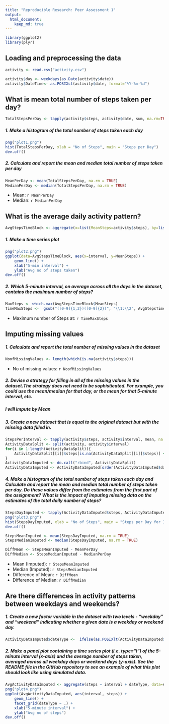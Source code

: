 ---
title: "Reproducible Research: Peer Assessment 1"
output: 
  html_document:
    keep_md: true
---

```{r}
library(ggplot2)
library(plyr)
```

## Loading and preprocessing the data
```{r}
activity <- read.csv("activity.csv")

activity$day <- weekdays(as.Date(activity$date))
activity$DateTime<- as.POSIXct(activity$date, format="%Y-%m-%d")

```


## What is mean total number of steps taken per day?
```{r}
TotalStepsPerDay <- tapply(activity$steps, activity$date, sum, na.rm=TRUE)
```

##### 1. Make a histogram of the total number of steps taken each day
```{r}
png("plot1.png")
hist(TotalStepsPerDay, xlab = "No of Steps", main = "Steps per Day")
dev.off()
```

##### 2. Calculate and report the mean and median total number of steps taken per day
```{r}
MeanPerDay <- mean(TotalStepsPerDay, na.rm = TRUE)
MedianPerDay <- median(TotalStepsPerDay, na.rm = TRUE)
```

* Mean: `r MeanPerDay`
* Median:  `r MedianPerDay`

## What is the average daily activity pattern?

```{r}
AvgStepsTimeBlock <- aggregate(x=list(MeanSteps=activity$steps), by=list(interval=activity$interval), FUN=mean, na.rm=TRUE)
```

##### 1. Make a time series plot
```{r}
png("plot2.png")
ggplot(data=AvgStepsTimeBlock, aes(x=interval, y=MeanSteps)) +
    geom_line() +
    xlab("5-min interval") +
    ylab("Avg no of steps taken") 
dev.off()
```

##### 2. Which 5-minute interval, on average across all the days in the dataset, contains the maximum number of steps?
```{r}
MaxSteps <- which.max(AvgStepsTimeBlock$MeanSteps)
TimeMaxSteps <-  gsub("([0-9]{1,2})([0-9]{2})", "\\1:\\2", AvgStepsTimeBlock[MaxSteps,'interval'])
```

* Maximum number of Steps at: `r TimeMaxSteps`



## Imputing missing values


##### 1. Calculate and report the total number of missing values in the dataset 
```{r}
NoofMissingValues <- length(which(is.na(activity$steps)))
```

* No of missing values: `r NoofMissingValues`

##### 2. Devise a strategy for filling in all of the missing values in the dataset.The strategy does not need to be sophisticated. For example, you could use the mean/median for that day, or the mean for that 5-minute interval, etc.
##### I will impute by Mean


##### 3. Create a new dataset that is equal to the original dataset but with the missing data filled in.
```{r}
StepsPerInterval <- tapply(activity$steps, activity$interval, mean, na.rm = TRUE)
ActivityDataSplit <- split(activity, activity$interval)
for(i in 1:length(ActivityDataSplit)){
    ActivityDataSplit[[i]]$steps[is.na(ActivityDataSplit[[i]]$steps)] <- StepsPerInterval[i]
}
ActivityDataImputed <- do.call("rbind", ActivityDataSplit)
ActivityDataImputed <- ActivityDataImputed[order(ActivityDataImputed$date) ,]
```

##### 4. Make a histogram of the total number of steps taken each day and Calculate and report the mean and median total number of steps taken per day. Do these values differ from the estimates from the first part of the assignment? What is the impact of imputing missing data on the estimates of the total daily number of steps? 
```{r}
StepsDayImputed <- tapply(ActivityDataImputed$steps, ActivityDataImputed$date, sum)
png("plot3.png")
hist(StepsDayImputed, xlab = "No of Steps", main = "Steps per Day for Imputed data")
dev.off()

StepsMeanImputed <- mean(StepsDayImputed, na.rm = TRUE)
StepsMedianImputed <- median(StepsDayImputed, na.rm = TRUE)

DiffMean <- StepsMeanImputed - MeanPerDay
DiffMedian <- StepsMedianImputed - MedianPerDay
```

* Mean (Imputed): `r StepsMeanImputed`
* Median (Imputed):  `r StepsMedianImputed`
* Difference of Mean:  `r DiffMean`
* Difference of Median:  `r DiffMedian`


## Are there differences in activity patterns between weekdays and weekends?


##### 1. Create a new factor variable in the dataset with two levels - "weekday" and "weekend" indicating whether a given date is a weekday or weekend day.

```{r}
ActivityDataImputed$dateType <-  ifelse(as.POSIXlt(ActivityDataImputed$date)$wday %in% c(0,6), 'Weekend', 'Weekday')
```

##### 2. Make a panel plot containing a time series plot (i.e. \color{red}{\verb|type = "l"|}type="l") of the 5-minute interval (x-axis) and the average number of steps taken, averaged across all weekday days or weekend days (y-axis). See the README file in the GitHub repository to see an example of what this plot should look like using simulated data.

```{r}
AvgActivityDataImputed <- aggregate(steps ~ interval + dateType, data=ActivityDataImputed, mean)
png("plot4.png")
ggplot(AvgActivityDataImputed, aes(interval, steps)) + 
    geom_line() + 
    facet_grid(dateType ~ .) +
    xlab("5-minute interval") + 
    ylab("Avg no of steps")
dev.off()
```



